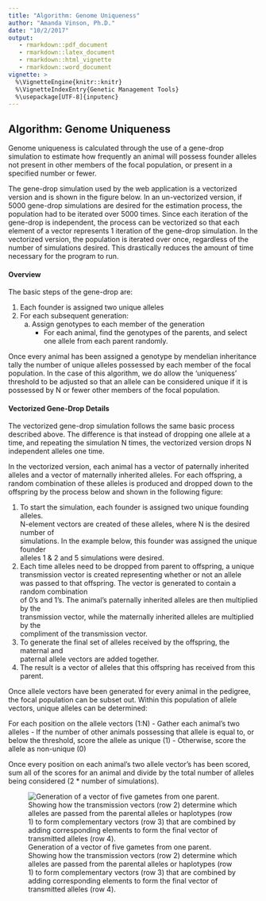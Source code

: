 ```yaml
---
title: "Algorithm: Genome Uniqueness"
author: "Amanda Vinson, Ph.D."
date: "10/2/2017"
output: 
   - rmarkdown::pdf_document
   - rmarkdown::latex_document
   - rmarkdown::html_vignette
   - rmarkdown::word_document
vignette: >
  %\VignetteEngine{knitr::knitr}
  %\VignetteIndexEntry{Genetic Management Tools}
  %\usepackage[UTF-8]{inputenc}
---
```


## Algorithm: Genome Uniqueness  
Genome uniqueness is calculated through the use of a gene-drop simulation to
estimate how frequently an animal will possess founder alleles not present in
other members of the focal population, or present in a specified number or fewer.

The gene-drop simulation used by the web application is a vectorized version
and is shown in the figure below. In an un-vectorized version, if 5000 gene-drop
simulations are desired for the estimation process, the population had to be
iterated over 5000 times. Since each iteration of the gene-drop is independent,
the process can be vectorized so that each element of a vector represents 1 iteration
of the gene-drop simulation.  In the vectorized version, the population is iterated
over once, regardless of the number of simulations desired. This drastically reduces
the amount of time necessary for the program to run.

#### Overview
The basic steps of the gene-drop are:  

1. Each founder is assigned two unique alleles  
2. For each subsequent generation:  
   a. Assign genotypes to each member of the generation  
      - For each animal, find the genotypes of the parents, and select  
        one allele from each parent randomly.  

Once every animal has been assigned a genotype by mendelian inheritance tally the
number of unique alleles possessed by each member of the focal population. In the
case of this algorithm, we do allow the 'uniqueness' threshold to be adjusted so
that an allele can be considered unique if it is possessed by N or fewer other
members of the focal population.

#### Vectorized Gene-Drop Details
The vectorized gene-drop simulation follows the same basic process described above.
The difference is that instead of dropping one allele at a time, and repeating the
simulation N times, the vectorized version drops N independent alleles one time.

In the vectorized version, each animal has a vector of paternally inherited alleles
and a vector of maternally inherited alleles. For each offspring, a random combination
of these alleles is produced and dropped down to the offspring by the process below
and shown in the following figure:

1. To start the simulation, each founder is assigned two unique founding alleles.    
  N-element vectors are created of these alleles, where N is the desired number of  
  simulations. In the example below, this founder was assigned the unique founder  
  alleles 1 & 2 and 5 simulations were desired.    
2. Each time alleles need to be dropped from parent to offspring, a unique  
  transmission vector is created representing whether or not an allele  
  was passed to that offspring. The vector is generated to contain a random combination  
  of 0's and 1's. The animal's paternally inherited alleles are then multiplied by the  
  transmission vector, while the maternally inherited alleles are multiplied by the  
compliment of the transmission vector.  
3. To generate the final set of alleles received by the offspring, the maternal and  
  paternal allele vectors are added together.  
4. The result is a vector of alleles that this offspring has received from this   parent.  

Once allele vectors have been generated for every animal in the pedigree,
the focal population can be subset out. Within this population of allele
vectors, unique alleles can be determined:

For each position on the allele vectors (1:N)
	- Gather each animal's two alleles
  - If the number of other animals possessing that allele is equal to, or
  below the threshold, score the allele as unique (1)
  - Otherwise, score the allele as non-unique (0)

Once every position on each animal's two allele vector's has been scored,
sum all of the scores for an animal and divide by the total number of alleles
being considered (2 * number of simulations).


![Generation of a vector of five gametes from one parent. Showing how the transmission vectors (row 2) determine which alleles are passed from the parental alleles or haplotypes (row 1) to form complementary vectors (row 3) that are combined by adding corresponding elements to form the final vector of transmitted alleles (row 4).](../man/figures/GeneDrop.png)
